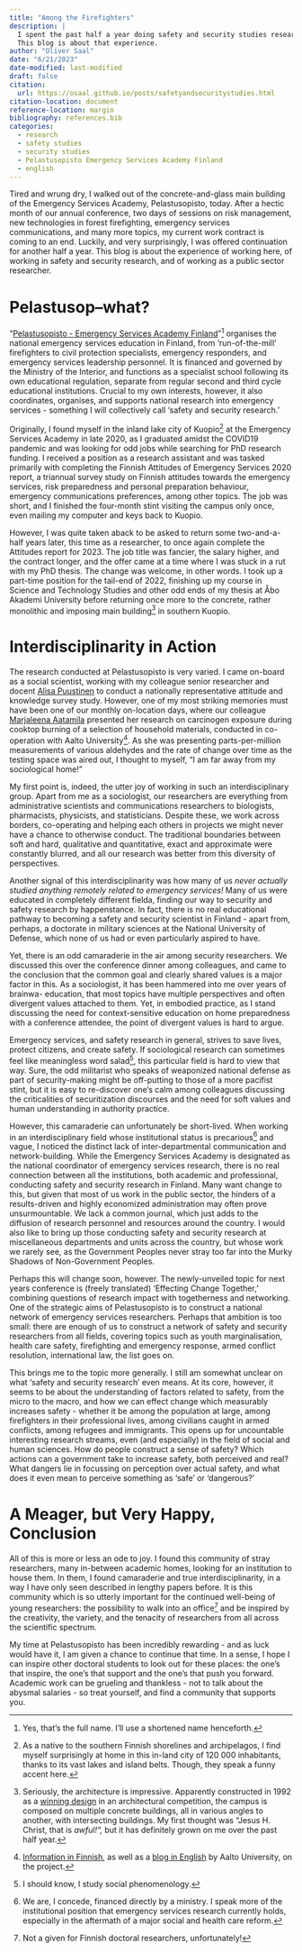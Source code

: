 ```yaml
---
title: "Among the Firefighters"
description: |
  I spent the past half a year doing safety and security studies research.
  This blog is about that experience.
author: "Oliver Saal"
date: "6/21/2023"
date-modified: last-modified
draft: false
citation:
  url: https://osaal.github.io/posts/safetyandsecuritystudies.html
citation-location: document
reference-location: margin
bibliography: references.bib
categories:
  - research
  - safety studies
  - security studies
  - Pelastusopisto Emergency Services Academy Finland
  - english
---
```


Tired and wrung dry, I walked out of the concrete-and-glass main building of the Emergency Services Academy, Pelastusopisto, today. After a hectic month of our annual conference, two days of sessions on risk management, new technologies in forest firefighting, emergency services communications, and many more topics, my current work contract is coming to an end. Luckily, and very surprisingly, I was offered continuation for another half a year. This blog is about the experience of working here, of working in safety and security research, and of working as a public sector researcher.

# Pelastusop--what?

"[Pelastusopisto - Emergency Services Academy Finland](https://www.pelastusopisto.fi)"[^1] organises the national emergency services education in Finland, from 'run-of-the-mill' firefighters to civil protection specialists, emergency responders, and emergency services leadership personnel. It is financed and governed by the Ministry of the Interior, and functions as a specialist school following its own educational regulation, separate from regular second and third cycle educational institutions. Crucial to my own interests, however, it also coordinates, organises, and supports national research into emergency services - something I will collectively call 'safety and security research.'

[^1]: Yes, that's the full name. I'll use a shortened name henceforth.

Originally, I found myself in the inland lake city of Kuopio[^2] at the Emergency Services Academy in late 2020, as I graduated amidst the COVID19 pandemic and was looking for odd jobs while searching for PhD research funding. I received a position as a research assistant and was tasked primarily with completing the Finnish Attitudes of Emergency Services 2020 report, a triannual survey study on Finnish attitudes towards the emergency services, risk preparedness and personal preparation behaviour, emergency communications preferences, among other topics. The job was short, and I finished the four-month stint visiting the campus only once, even mailing my computer and keys back to Kuopio.

[^2]: As a native to the southern Finnish shorelines and archipelagos, I find myself surprisingly at home in this in-land city of 120 000 inhabitants, thanks to its vast lakes and island belts. Though, they speak a funny accent here.

However, I was quite taken aback to be asked to return some two-and-a-half years later, this time as a researcher, to once again complete the Attitudes report for 2023. The job title was fancier, the salary higher, and the contract longer, and the offer came at a time where I was stuck in a rut with my PhD thesis. The change was welcome, in other words. I took up a part-time position for the tail-end of 2022, finishing up my course in Science and Technology Studies and other odd ends of my thesis at Åbo Akademi University before returning once more to the concrete, rather monolithic and imposing main building[^3] in southern Kuopio.

[^3]: Seriously, the architecture is impressive. Apparently constructed in 1992 as a [winning design](http://arksavo.fi/kohteet/pelastusopisto/) in an architectural competition, the campus is composed on multiple concrete buildings, all in various angles to another, with intersecting buildings. My first thought was "Jesus H. Christ, that is *awful!",* but it has definitely grown on me over the past half year.

# Interdisciplinarity in Action

The research conducted at Pelastusopisto is very varied. I came on-board as a social scientist, working with my colleague senior researcher and docent [Alisa Puustinen](https://mpkk.academia.edu/AlisaPuustinen) to conduct a nationally representative attitude and knowledge survey study. However, one of my most striking memories must have been one of our monthly on-location days, where our colleague [Marjaleena Aatamila](https://scholar.google.fi/citations?user=5ymRewEAAAAJ&hl=fi) presented her research on carcinogen exposure during cooktop burning of a selection of household materials, conducted in co-operation with Aalto University[^4]. As she was presenting parts-per-million measurements of various aldehydes and the rate of change over time as the testing space was aired out, I thought to myself, "I am far away from my sociological home!"

[^4]: [Information in Finnish](https://www.pelastusopisto.fi/tutkimus-ja-kehitys/hankkeet/liesipalojen-syttyminen-vaikutukset-ja-ehkaisy/), as well as a [blog in English](https://blogs.aalto.fi/fire/liesipalo/) by Aalto University, on the project.

My first point is, indeed, the utter joy of working in such an interdisciplinary group. Apart from me as a sociologist, our researchers are everything from administrative scientists and communications researchers to biologists, pharmacists, physicists, and statisticians. Despite these, we work across borders, co-operating and helping each others in projects we might never have a chance to otherwise conduct. The traditional boundaries between soft and hard, qualitative and quantitative, exact and approximate were constantly blurred, and all our research was better from this diversity of perspectives.

Another signal of this interdisciplinarity was how many of us *never actually studied anything remotely related to emergency services!* Many of us were educated in completely different fielda, finding our way to security and safety research by happenstance. In fact, there is no real educational pathway to becoming a safety and security scientist in Finland - apart from, perhaps, a doctorate in military sciences at the National University of Defense, which none of us had or even particularly aspired to have.

Yet, there is an odd camaraderie in the air among security researchers. We discussed this over the conference dinner among colleagues, and came to the conclusion that the common goal and clearly shared values is a major factor in this. As a sociologist, it has been hammered into me over years of brainwa- education, that most topics have multiple perspectives and often divergent values attached to them. Yet, in embodied practice, as I stand discussing the need for context-sensitive education on home preparedness with a conference attendee, the point of divergent values is hard to argue.

Emergency services, and safety research in general, strives to save lives, protect citizens, and create safety. If sociological research can sometimes feel like meaningless word salad[^5], this particular field is hard to view that way. Sure, the odd militarist who speaks of weaponized national defense as part of security-making might be off-putting to those of a more pacifist stint, but it is easy to re-discover one's calm among colleagues discussing the criticalities of securitization discourses and the need for soft values and human understanding in authority practice.

[^5]: I should know, I study social phenomenology.

However, this camaraderie can unfortunately be short-lived. When working in an interdisciplinary field whose institutional status is precarious[^6] and vague, I noticed the distinct lack of inter-departmental communication and network-building. While the Emergency Services Academy is designated as the national coordinator of emergency services research, there is no real connection between all the institutions, both academic and professional, conducting safety and security research in Finland. Many want change to this, but given that most of us work in the public sector, the hinders of a results-driven and highly economized administration may often prove unsurmountable. We lack a common journal, which just adds to the diffusion of research personnel and resources around the country. I would also like to bring up those conducting safety and security research at miscellaneous departments and units across the country, but whose work we rarely see, as the Government Peoples never stray too far into the Murky Shadows of Non-Government Peoples.

[^6]: We are, I concede, financed directly by a ministry. I speak more of the institutional position that emergency services research currently holds, especially in the aftermath of a major social and health care reform.

Perhaps this will change soon, however. The newly-unveiled topic for next years conference is (freely translated) 'Effecting Change Together,' combining questions of research impact with togetherness and networking. One of the strategic aims of Pelastusopisto is to construct a national network of emergency services researchers. Perhaps that ambition is too small: there are enough of us to construct a network of safety and security researchers from all fields, covering topics such as youth marginalisation, health care safety, firefighting and emergency response, armed conflict resolution, international law, the list goes on.

This brings me to the topic more generally. I still am somewhat unclear on what 'safety and security research' even means. At its core, however, it seems to be about the understanding of factors related to safety, from the micro to the macro, and how we can effect change which measurably increases safety - whether it be among the population at large, among firefighters in their professional lives, among civilians caught in armed conflicts, among refugees and immigrants. This opens up for uncountable interesting research streams, even (and especially) in the field of social and human sciences. How do people construct a sense of safety? Which actions can a government take to increase safety, both perceived and real? What dangers lie in focussing on perception over actual safety, and what does it even mean to perceive something as 'safe' or 'dangerous?'

# A Meager, but Very Happy, Conclusion

All of this is more or less an ode to joy. I found this community of stray researchers, many in-between academic homes, looking for an institution to house them. In them, I found camaraderie and true interdisciplinarity, in a way I have only seen described in lengthy papers before. It is this community which is so utterly important for the continued well-being of young researchers: the possibility to walk into an office[^7] and be inspired by the creativity, the variety, and the tenacity of researchers from all across the scientific spectrum.

[^7]: Not a given for Finnish doctoral researchers, unfortunately!

My time at Pelastusopisto has been incredibly rewarding - and as luck would have it, I am given a chance to continue that time. In a sense, I hope I can inspire other doctoral students to look out for these places: the one's that inspire, the one's that support and the one's that push you forward. Academic work can be grueling and thankless - not to talk about the abysmal salaries - so treat yourself, and find a community that supports you.
